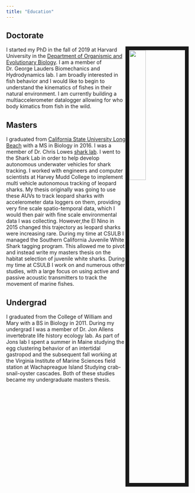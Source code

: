 ```yaml
---
title: "Education"
---
```


<link rel="stylesheet" href="styles.css" type="text/css">


## Doctorate

<img style="float: right; width:30%; border:10px solid; margin-right: 10px" src="images/Connor_Sheephead.jpg">

I started my PhD in the fall of 2019 at Harvard University in the [Department of Organismic and Evolutionary Biology](https://oeb.harvard.edu/). I am a member of Dr. George Lauders Biomechanics and Hydrodynamics lab. I am broadly interested in fish behavior and I would like to begin to understand the kinematics of fishes in their natural environment. I am currently building a multiaccelerometer datalogger allowing for who body kimatics from fish in the wild.



## Masters

I graduated from [California State University Long Beach](https://www.csulb.edu/biological-sciences) with a MS in Biology in 2016. I was a member of Dr. Chris Lowes [shark lab](https://www.csulb.edu/shark-lab). I went to the Shark Lab in order to help develop autonomous underwater vehicles for shark tracking. I worked with engineers and computer scientists at Harvey Mudd College to implement multi vehicle autonomous tracking of leopard sharks. My thesis originally was going to use these AUVs to track leopard sharks with accelerometer data loggers on them, providing very fine scale spatio-temporal data, which I would then pair with fine scale environmental data I was collecting. However,the El Nino in 2015 changed this trajectory as leopard sharks were increasing rare. During my time at CSULB I managed the Southern California Juvenile White Shark tagging program. This allowed me to pivot and instead write my masters thesis on the habitat selection of juvenile white sharks. During my time at CSULB I work on and numerous other studies, with a large focus on using active and passive acoustic transmitters to track the movement of marine fishes.

## Undergrad

I graduated from the College of William and Mary with a BS in Biology in 2011. During my undergrad I was a member of Dr. Jon Allens invertebrate life history ecology lab. As part of Jons lab I spent a summer in Maine studying the egg clustering behavior of an intertidal gastropod and the subsequent fall working at the Virginia Institute of Marine Sciences field station at Wachapreague Island Studying crab-snail-oyster cascades. Both of these studies became my undergraduate masters thesis.



